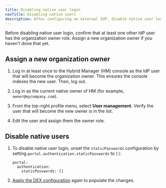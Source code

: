 ```yaml
---
title: Disabling native user login
navTitle: Disabling native users
description: After configuring an external IdP, disable native user login.
---
```


Before disabling native user login, confirm that at least one other IdP user has the organization owner role. Assign a new organization owner if you haven't done that yet.

## Assign a new organization owner

1.  Log in at least once to the Hybrid Manager (HM) console as the IdP user that will become the organization owner. This ensures the console indexes the new user. Then, log out.

1.  Log in as the current native owner of HM (for example, `owner@mycompany.com`).

1.  From the top-right profile menu, select **User management**. Verify the user that will become the new owner is in the list.   

1.  Edit the user and assign them the owner role.

## Disable native users

1.  To disable native user login, unset the `staticPasswords` configuration by setting `portal.authentication.staticPasswords` to `[]`:

    ```
    portal:
      authentication:
        staticPasswords: []
    ```
1.  [Apply the DEX configuration](../apply_dex_config/) again to populate the changes.

